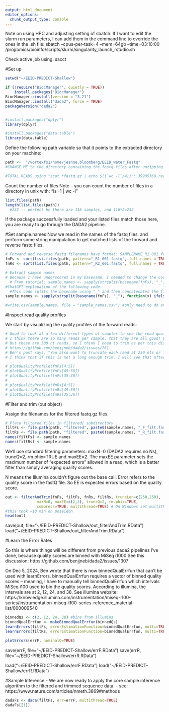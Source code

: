 ```yaml
---
output: html_document
editor_options: 
  chunk_output_type: console
---
```


Note on using HPC and adjusting setting of sbatch: 
If I want to edit the slurm run parameters, I can add them in the command line to override the ones in the .sh file:
sbatch --cpus-per-task=4 --mem=64gb --time=03:10:00 /proj/omics/bioinfo/scripts/slurm/singularity_launch_rstudio.sh

Check active job using: sacct


#Set up
```r
setwd("~/EEID-PREDICT-Shallow")
```


```r
if (!require("BiocManager", quietly = TRUE))
    install.packages("BiocManager")
BiocManager::install(version = "3.21")
BiocManager::install("dada2", force = TRUE)
packageVersion("dada2")


#install.packages("dplyr")
library(dplyr)

#install.packages("data.table")
library(data.table)

```

##################################################################################################################


Define the following path variable so that it points to the extracted directory on your machine:
```r
path <-  "/vortexfs1/home/jeanne.bloomberg/EEID_water_Fastq" 
#CHANGE ME to the directory containing the fastq files after unzipping.

#TOTAL READS using "zcat *fastq.gz | echo $((`wc -l`/4))": 39985368 reads
```


Count the number of files
Note -- you can count the number of files in a directory in unix with: "ls -1 | wc -l"
```r
list.files(path)
length(list.files(path))
  #232 -- perfect bc there are 116 samples, and 116*2=232

```

If the package successfully loaded and your listed files match those here, you are ready to go through the DADA2 pipeline.

#Set sample.names
Now we read in the names of the fastq files, and perform some string manipulation to get matched lists of the forward and reverse fastq files.
```r
# Forward and reverse fastq filenames have format: SAMPLENAME_R1_001.fastq and SAMPLENAME_R2_001.fastq
fnFs <- sort(list.files(path, pattern="_R1_001.fastq", full.names = TRUE))
fnRs <- sort(list.files(path, pattern="_R2_001.fastq", full.names = TRUE))

# Extract sample names
# Because I have underscores in my basename, I needed to change the code from the tutorial, which I had ChatGpt do. 
  # From tutorial: sample.names <- sapply(strsplit(basename(fnFs), "_"), `[`, 1)
#ChatGPT explanation of the following code: 
  #This code splits the basename using "_" and then concatenates the first and second elements with "_" as the separator. If there is only one element in the split result, it returns that element as is.
sample.names <- sapply(strsplit(basename(fnFs), "_"), function(x) ifelse(length(x) > 1, paste(x[1], x[2], sep = "_"), x))

#write.csv(sample.names, file = "sample_names.csv") #only need to do once
```


##################################################################################################################
#Inspect read quality profiles

We start by visualizing the quality profiles of the forward reads:
```r
# Good to look at a few different types of samples to see the read qualities
# I think there are so many reads per sample, that they are all good! Ben said at STAMPS that he usually trims 5 in this situation. 
# But these are 300 nt reads, so I think I need to trim as per this discussion: 
# https://github.com/benjjneb/dada2/issues/761
# Ben's post says, "You also want to truncate each read at 250 nts or less to avoid reading into the opposite primer and the adapter sequence after it."
# I think that if this is not a long enough trim, I will see that after merging.

# plotQualityProfile(fnFs[4:5]) 
# plotQualityProfile(fnFs[49:50]) 
# plotQualityProfile(fnFs[35:36]) 
# 
# plotQualityProfile(fnRs[4:5]) 
# plotQualityProfile(fnRs[49:50]) 
# plotQualityProfile(fnRs[35:36]) 

```

###########################################################################################################
#Filter and trim (out object)

Assign the filenames for the filtered fastq.gz files.
```r
# Place filtered files in filtered/ subdirectory
filtFs <- file.path(path, "filtered", paste0(sample.names, "_F_filt.fastq.gz"))
filtRs <- file.path(path, "filtered", paste0(sample.names, "_R_filt.fastq.gz"))
names(filtFs) <- sample.names
names(filtRs) <- sample.names
```


We’ll use standard filtering parameters: maxN=0 (DADA2 requires no Ns), truncQ=2, rm.phix=TRUE and maxEE=2. The maxEE parameter sets the maximum number of “expected errors” allowed in a read, which is a better filter than simply averaging quality scores.

N means the Illumina couldn't figure out the base call.
Error refers to the quality score in the fastQ file. So EE is expected errors based on the quality score.

```r
out <- filterAndTrim(fnFs, filtFs, fnRs, filtRs, truncLen=c(250,250),
              maxN=0, maxEE=c(2,2), truncQ=2, rm.phix=TRUE,
              compress=TRUE, multithread=TRUE) # On Windows set multithread=FALSE
#this took ~10 min on poseidon
head(out)
```
save(out, file="~/EEID-PREDICT-Shallow/out_filterAndTrim.RData")
load("~/EEID-PREDICT-Shallow/out_filterAndTrim.RData")



###########################################################################################################
#Learn the Error Rates

So this is where things will be different from previous dada2 pipelines I've done, because quality scores are binned with MiSeq i1000
See this discussion: 
https://github.com/benjjneb/dada2/issues/1307

On Dec 5, 2024, Ben wrote that there is now binnedQualErrfun that can't be used with learnErrors. binnedQualErrfun requires a vector of binned quality scores -- meaning, I have to manually tell binnedQualErrfun which intervals MiSeq i100 used to bin the quality scores. According to illumina, the intervals are at 2, 12, 24, and 38. 
See illumina website: https://knowledge.illumina.com/instrumentation/miseq-i100-series/instrumentation-miseq-i100-series-reference_material-list/000009540 

```r
binnedQs <- c(2, 12, 24, 38) #bins from illumina
binnedQualErrfun <- makeBinnedQualErrfun(binnedQs)
learnErrors(filtFs, errorEstimationFunction=binnedQualErrfun, multi=TRUE)
learnErrors(filtRs, errorEstimationFunction=binnedQualErrfun, multi=TRUE)

plotErrors(errF, nominalQ=TRUE)

```
save(errF, file="~/EEID-PREDICT-Shallow/errF.RData")
save(errR, file="~/EEID-PREDICT-Shallow/errR.RData")

load("~/EEID-PREDICT-Shallow/errF.RData")
load("~/EEID-PREDICT-Shallow/errR.RData")


###########################################################################################################
#Sample Inference
- We are now ready to apply the core sample inference algorithm to the filtered and trimmed sequence data.
- see: https://www.nature.com/articles/nmeth.3869#methods
```r
dadaFs <- dada(filtFs, err=errF, multithread=TRUE)
dadaFs[[1]]
```





